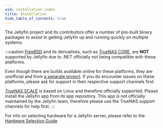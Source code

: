 ```yaml
---
uid: installation-index
title: Installation
hide_table_of_contents: true
---
```


The Jellyfin project and its contributors offer a number of pre-built binary packages to assist in getting Jellyfin up and running quickly on multiple systems.

:::caution
[FreeBSD](https://www.freebsd.org/) and its derivatives, such as [TrueNAS CORE](https://www.truenas.com/truenas-core/), are **NOT** supported by Jellyfin due to .NET officially not being compatible with these platforms.

Even though there are builds available online for these platforms, they are unofficial and from [a separate project](https://github.com/Thefrank/jellyfin-server-freebsd). If you do encounter issues on these platforms, please ask for support in their respective support channels first.

[TrueNAS SCALE](https://www.truenas.com/truenas-scale/) is based on Linux and therefore officially supported. Please install the Jellyfin app from its app repository. This app is not officially maintained by the Jellyfin team, therefore please use the TrueNAS support channels for help first.
:::

For info on selecting hardware for a Jellyfin server, please refer to the [Hardware Selection Guide](/docs/general/administration/hardware-selection)


<DocCardList />
